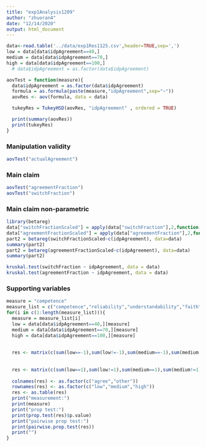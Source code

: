 ```yaml
---
title: "exp1Analysis1209"
author: "zhuoran4"
date: "12/14/2020"
output: html_document
---
```


```r
data<-read.table('../data/exp1Res1125.csv',header=TRUE,sep=',')
low = data[data$idpAgreement==40,]
medium = data[data$idpAgreement==70,]
high = data[data$idpAgreement==100,]
  # data$idpAgreement = as.factor(data$idpAgreement)

aovTest = function(measure){
  data$idpAgreement = as.factor(data$idpAgreement)
  formula = as.formula(paste(measure,"idpAgreement",sep="~"))
  aovRes <- aov(formula, data = data)

  tukeyRes = TukeyHSD(aovRes, "idpAgreement" , ordered = TRUE)

  print(summary(aovRes))
  print(tukeyRes)
}

```
### Manipulation validity
```r
aovTest("actualAgreement")
```

### Main claim 
```r
aovTest("agreementFraction")
aovTest("switchFraction")
```
### Main claim non-parametric
```r
library(betareg)
data["switchFractionScaled"] = apply(data["switchFraction"],2,function(x) {(x+0.0001)/1.0002})
data["agreementFractionScaled"] = apply(data["agreementFraction"],2,function(x) {(x+0.0001)/1.0002})
part2 = betareg(switchFractionScaled~c(idpAgreement), data=data)
summary(part2)
part2 = betareg(agreementFractionScaled~c(idpAgreement), data=data)
summary(part2)
```

```r
kruskal.test(switchFraction ~ idpAgreement, data = data)
kruskal.test(agreementFraction ~ idpAgreement, data = data)

```
### Supporting variables
```r
measure = "competence"
measure_list = c("competence","reliability","understandability","faith")
for(i in c(1:length(measure_list))){
  measure = measure_list[i]
  low = data[data$idpAgreement==40,][measure]
  medium = data[data$idpAgreement==70,][measure]
  high = data[data$idpAgreement==100,][measure]
  
  
  res <- matrix(c(sum(low==-1),sum(low!=-1),sum(medium==-1),sum(medium!=-1),sum(high==-1),sum(high!=-1)),ncol=2,byrow=TRUE)
  
  
  res <- matrix(c(sum(low==1),sum(low!=1),sum(medium==1),sum(medium!=1),sum(high==1),sum(high!=1)),ncol=2,byrow=TRUE)
  
  colnames(res) <- as.factor(c("agree","other"))
  rownames(res) <- as.factor(c("low","medium","high"))
  res <- as.table(res)
  print("measurement:")
  print(measure)
  print("prop test:")
  print(prop.test(res)$p.value)
  print("pairwise prop test:")
  print(pairwise.prop.test(res))
  print("")
}

```